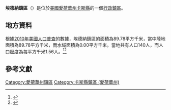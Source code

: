 {{noteTA
|G1=USState
|G2=地名
|G3=Unit
}}
{{Infobox settlement
|official_name            = 埃德納鎮區
|native_name = Edna Township
|settlement_type          = [[行政鎮區|行政鎮區]]
|image_skyline            = 
|imagesize                = 
|image_map                = Map highlighting Edna Township, Cass County, Iowa.svg
|mapsize                  = 250px
|pushpin_map  =USA Iowa
|pushpin_label = 埃德納鎮區
|pushpin_label_position   = top
|pushpin_map_caption      = 埃德納鎮區在愛荷華州的位置
|subdivision_type         = [[世界政區索引|國家]]
|subdivision_type1        = [[美国州份|州份]]
|subdivision_type2        = [[愛荷華州行政区划|縣]]
|subdivision_name         = [[美国|美国]]
|subdivision_name1        = [[愛荷華州|愛荷華州]]
|subdivision_name2        = [[卡斯縣_(愛荷華州)|卡斯縣]]
|elevation_ft             = 1158
|elevation_m              = 353
|timezone                 = [[北美中部時區|北美中部時區]]
|area_total_km2           = 89.78
|area_land_km2            = 89.78
|area_water_km2           = 0.00
|area_total_sq_mi         = 
|area_land_sq_mi          = 
|area_water_sq_mi         = 
|population_as_of         = [[2010年美國人口普查|2010]]
|population_footnotes     = 
|population_total         = 140
|population_density_km2   = auto
|population_density_sq_mi = auto
|utc_offset               = -6
|coordinates              = {{coord|41|12|14|N|94|52|16|W|type:city_region:US-AL_source:GNS-enwiki|display=inline,title}}
| coor_pinpoint           = 
| coordinates_footnotes   = 
|timezone_DST             = CDT
|utc_offset_DST           = -5
|postal_code_type         = [[美國郵區編號|郵區編號]]
|postal_code              = 
|area_code                = {{link-en|电话区号712|Area code 712|712}}
|blank_name = [[地名信息系统|GNIS ID]]
|blank_info = 467768
}}
'''埃德納鎮區'''（{{lang-en|Edna Township}}）是位於[[美國|美國]][[愛荷華州|愛荷華州]][[卡斯縣_(愛荷華州)|卡斯縣]]的一個[[行政鎮區|行政鎮區]]。

== 地方資料 ==
根據[[2010年美國人口普查|2010年美國人口普查]]的數據，埃德納鎮區的面積為89.78平方千米，當中陸地面積為89.78平方千米，而水域面積為0.00平方千米。當地共有人口140人，而人口密度為每平方千米1.56人。<ref name="GR8">{{cite web|url=http://factfinder2.census.gov|publisher=[[美国人口调查局|美国人口调查局]]|accessdate=2011-05-14|title=American FactFinder|archive-date=2013-09-11|archive-url=https://web.archive.org/web/20130911234518/http://factfinder2.census.gov/|dead-url=no}}</ref><ref>{{cite web|url=https://www.citypopulation.de/en/usa/iowa/admin/|title=USA: Iowa (Counties and Townships) - City Population}}</ref>

== 參考文獻 ==
{{reflist}}

{{卡斯縣 (愛荷華州)}}

{{DEFAULTSORT:Edna Township}}
[[Category:愛荷華州鎮區|Category:愛荷華州鎮區]]
[[Category:卡斯縣鎮區_(愛荷華州)|Category:卡斯縣鎮區 (愛荷華州)]]

{{Iowa-geo-stub}}